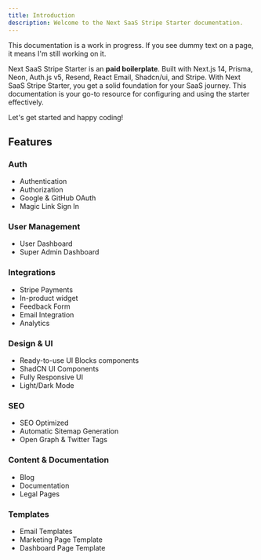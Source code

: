 ```yaml
---
title: Introduction
description: Welcome to the Next SaaS Stripe Starter documentation.
---
```



<Callout>
  This documentation is a work in progress. If you see dummy text on a page, it
  means I'm still working on it.
</Callout>

Next SaaS Stripe Starter is an <b>paid boilerplate</b>.
Built with Next.js 14, Prisma, Neon, Auth.js v5, Resend, React Email, Shadcn/ui, and Stripe.
With Next SaaS Stripe Starter, you get a solid foundation for your SaaS journey.
This documentation is your go-to resource for configuring and using the starter effectively.

Let's get started and happy coding!

## Features

### Auth

<ul className="list-none">
  <li className="flex items-center gap-2">
    <CheckCircle className="size-4 text-purple-400" />
    <span>Authentication</span>
  </li>
  <li className="flex items-center gap-2">
    <CheckCircle className="size-4 text-purple-400" />
    <span>Authorization</span>
  </li>
  <li className="flex items-center gap-2">
    <CheckCircle className="size-4 text-purple-400" />
    <span>Google & GitHub OAuth</span>
  </li>
  <li className="flex items-center gap-2">
    <CheckCircle className="size-4 text-purple-400" />
    <span>Magic Link Sign In</span>
  </li>
</ul>

### User Management

<ul className="list-none">
  <li className="flex items-center gap-2">
    <CheckCircle className="size-4 text-purple-400" />
    <span>User Dashboard</span>
  </li>
  <li className="flex items-center gap-2">
    <CheckCircle className="size-4 text-purple-400" />
    <span>Super Admin Dashboard</span>
  </li>
</ul>

### Integrations

<ul className="list-none">
  <li className="flex items-center gap-2">
    <CheckCircle className="size-4 text-purple-400" />
    <span>Stripe Payments</span>
  </li>
  <li className="flex items-center gap-2">
    <CheckCircle className="size-4 text-purple-400" />
    <span>In-product widget</span>
  </li>
  <li className="flex items-center gap-2">
    <CheckCircle className="size-4 text-purple-400" />
    <span>Feedback Form</span>
  </li>
  <li className="flex items-center gap-2">
    <CheckCircle className="size-4 text-purple-400" />
    <span>Email Integration</span>
  </li>
  <li className="flex items-center gap-2">
    <CheckCircle className="size-4 text-purple-400" />
    <span>Analytics</span>
  </li>
</ul>

### Design & UI

<ul className="list-none">
  <li className="flex items-center gap-2">
    <CheckCircle className="size-4 text-purple-400" />
    <span>Ready-to-use UI Blocks components</span>
  </li>
  <li className="flex items-center gap-2">
    <CheckCircle className="size-4 text-purple-400" />
    <span>ShadCN UI Components</span>
  </li>
  <li className="flex items-center gap-2">
    <CheckCircle className="size-4 text-purple-400" />
    <span>Fully Responsive UI</span>
  </li>
  <li className="flex items-center gap-2">
    <CheckCircle className="size-4 text-purple-400" />
    <span>Light/Dark Mode</span>
  </li>
</ul>

### SEO

<ul className="list-none">
  <li className="flex items-center gap-2">
    <CheckCircle className="size-4 text-purple-400" />
    <span>SEO Optimized</span>
  </li>
  <li className="flex items-center gap-2">
    <CheckCircle className="size-4 text-purple-400" />
    <span>Automatic Sitemap Generation</span>
  </li>
  <li className="flex items-center gap-2">
    <CheckCircle className="size-4 text-purple-400" />
    <span>Open Graph & Twitter Tags</span>
  </li>
</ul>

### Content & Documentation

<ul className="list-none">
  <li className="flex items-center gap-2">
    <CheckCircle className="size-4 text-purple-400" />
    <span>Blog</span>
  </li>
  <li className="flex items-center gap-2">
    <CheckCircle className="size-4 text-purple-400" />
    <span>Documentation</span>
  </li>
  <li className="flex items-center gap-2">
    <CheckCircle className="size-4 text-purple-400" />
    <span>Legal Pages</span>
  </li>
</ul>

### Templates

<ul className="list-none">
  <li className="flex items-center gap-2">
    <CheckCircle className="size-4 text-purple-400" />
    <span>Email Templates</span>
  </li>
  <li className="flex items-center gap-2">
    <CheckCircle className="size-4 text-purple-400" />
    <span>Marketing Page Template</span>
  </li>
  <li className="flex items-center gap-2">
    <CheckCircle className="size-4 text-purple-400" />
    <span>Dashboard Page Template</span>
  </li>
</ul>
